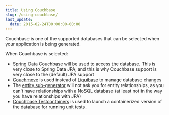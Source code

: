 ```yaml
---
title: Using Couchbase
slug: /using-couchbase/
last_update:
  date: 2015-02-24T00:00:00-00:00
---
```


Couchbase is one of the supported databases that can be selected when your application is being generated.

When Couchbase is selected:

* Spring Data Couchbase will be used to access the database. This is very close to Spring Data JPA, and this is why Couchbase support is very close to the (default) JPA support
* [Couchmove](https://github.com/differentway/couchmove) is used instead of [Liquibase](http://www.liquibase.org/) to manage database changes
* The [entity sub-generator](/creating-an-entity) will not ask you for entity relationships, as you can't have relationships with a NoSQL database (at least not in the way you have relationships with JPA)
* [Couchbase Testcontainers](https://github.com/differentway/testcontainers-java-module-couchbase) is used to launch a containerized version of the database for running unit tests.
